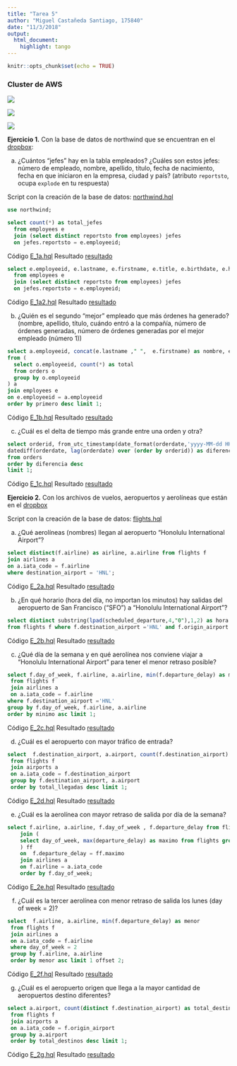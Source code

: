 ```yaml
---
title: "Tarea 5"
author: "Miguel Castañeda Santiago, 175840"
date: "11/3/2018"
output: 
  html_document: 
    highlight: tango 
---
```


```r
knitr::opts_chunk$set(echo = TRUE)
```

### Cluster de AWS

![](img/cluster_summary.png)

![](img/cluster_info.png)

![](img/cluster_steps.png)



**Ejercicio 1.** Con la base de datos de northwind que se encuentran en el [dropbox](https://www.dropbox.com/sh/qormkgqgt5o8zk3/AADNbqwqeXEfM_tNcieeX0B-a?dl=0):


a. ¿Cuántos "jefes" hay en la tabla empleados? ¿Cuáles son estos jefes: número de empleado, nombre, apellido, título, fecha de nacimiento, fecha en que iniciaron en la empresa, ciudad y país? (atributo `reportsto`, ocupa `explode` en tu respuesta)


Script con la creación de la base de datos: [northwind.hql](scripts/northwind.hql)


```sql
use northwind;

select count(*) as total_jefes
  from employees e 
  join (select distinct reportsto from employees) jefes 
  on jefes.reportsto = e.employeeid;
```
Código
[E_1a.hql](scripts/E_1a.hql)
Resultado 
[resultado](resultados/E_1a_resultado.txt)


```sql
select e.employeeid, e.lastname, e.firstname, e.title, e.birthdate, e.hiredate, e.city, e.country, e.reportsto    
  from employees e 
  join (select distinct reportsto from employees) jefes 
  on jefes.reportsto = e.employeeid;
```
Código
[E_1a2.hql](scripts/E_1a2.hql)
Resultado 
[resultado](resultados/E_1a2_resultado.txt)



b. ¿Quién es el segundo "mejor" empleado que más órdenes ha generado? (nombre, apellido, título, cuándo entró a la compañía, número de órdenes generadas, número de órdenes generadas por el mejor empleado (número 1))


```sql
select a.employeeid, concat(e.lastname ," ",  e.firstname) as nombre, e.title, e.hiredate, a.total, lead(a.total,1) over (order by a.total) as primero 
from ( 
  select o.employeeid, count(*) as total 
  from orders o 
  group by o.employeeid
) a 
join employees e
on e.employeeid = a.employeeid
order by primero desc limit 1;
```
Código
[E_1b.hql](scripts/E_1b.hql)
Resultado 
[resultado](resultados/E_1b_resultado.txt)


c. ¿Cuál es el delta de tiempo más grande entre una orden y otra? 


```sql
select orderid, from_utc_timestamp(date_format(orderdate,'yyyy-MM-dd HH:mm:ss.SSS'),'UTC') as orderdate , 
datediff(orderdate, lag(orderdate) over (order by orderid)) as diferencia
from orders 
order by diferencia desc
limit 1;
```
Código
[E_1c.hql](scripts/E_1c.hql)
Resultado 
[resultado](resultados/E_1c_resultado.txt)


**Ejercicio 2.** Con los archivos de vuelos, aeropuertos y aerolíneas que están en el [dropbox](https://www.dropbox.com/sh/rdd78b7nofjb5vy/AAAwUm97baTusv5l8QY2ZAi2a?dl=0)

Script con la creación de la base de datos: [flights.hql](scripts/flights.hql)

a. ¿Qué aerolíneas (nombres) llegan al aeropuerto "Honolulu International Airport"? 

```sql
select distinct(f.airline) as airline, a.airline from flights f 
join airlines a 
on a.iata_code = f.airline
where destination_airport = 'HNL';
```
Código
[E_2a.hql](scripts/E_2a.hql)
Resultado 
[resultado](resultados/E_2a_resultado.txt)



b. ¿En qué horario (hora del día, no importan los minutos) hay salidas del aeropuerto de San Francisco ("SFO") a "Honolulu International Airport"?

```sql
select distinct substring(lpad(scheduled_departure,4,"0"),1,2) as hora 
from flights f where f.destination_airport ='HNL' and f.origin_airport ='SFO';
```
Código
[E_2b.hql](scripts/E_2b.hql)
Resultado 
[resultado](resultados/E_2b_resultado.txt)


c. ¿Qué día de la semana y en qué aerolínea nos conviene viajar a "Honolulu International Airport" para tener el menor retraso posible? 

```sql
select f.day_of_week, f.airline, a.airline, min(f.departure_delay) as minimo
 from flights f 
 join airlines a 
 on a.iata_code = f.airline 
where f.destination_airport ='HNL' 
group by f.day_of_week, f.airline, a.airline
order by minimo asc limit 1;
```
Código
[E_2c.hql](scripts/E_2c.hql)
Resultado 
[resultado](resultados/E_2c_resultado.txt)


d. ¿Cuál es el aeropuerto con mayor tráfico de entrada? 

```sql
select  f.destination_airport, a.airport, count(f.destination_airport) as total_llegadas
 from flights f 
 join airports a 
 on a.iata_code = f.destination_airport 
 group by f.destination_airport, a.airport
 order by total_llegadas desc limit 1;
```
Código
[E_2d.hql](scripts/E_2d.hql)
Resultado 
[resultado](resultados/E_2d_resultado.txt)


e. ¿Cuál es la aerolínea con mayor retraso de salida por día de la semana? 

```sql
select f.airline, a.airline, f.day_of_week , f.departure_delay from flights f 
    join (
    select day_of_week, max(departure_delay) as maximo from flights group by day_of_week
    ) ff 
    on  f.departure_delay = ff.maximo
    join airlines a 
    on f.airline = a.iata_code
    order by f.day_of_week;
```
Código
[E_2e.hql](scripts/E_2e.hql)
Resultado 
[resultado](resultados/E_2e_resultado.txt)



f. ¿Cuál es la tercer aerolínea con menor retraso de salida los lunes (day of week = 2)? 

```sql
select  f.airline, a.airline, min(f.departure_delay) as menor
 from flights f 
 join airlines a 
 on a.iata_code = f.airline 
 where day_of_week = 2
 group by f.airline, a.airline
 order by menor asc limit 1 offset 2;
```
Código
[E_2f.hql](scripts/E_2f.hql)
Resultado 
[resultado](resultados/E_2f_resultado.txt)


g. ¿Cuál es el aeropuerto origen que llega a la mayor cantidad de aeropuertos destino diferentes?  

```sql
select a.airport, count(distinct f.destination_airport) as total_destinos
 from flights f 
 join airports a 
 on a.iata_code = f.origin_airport 
 group by a.airport
 order by total_destinos desc limit 1;
```
Código
[E_2g.hql](scripts/E_2g.hql)
Resultado 
[resultado](resultados/E_2g_resultado.txt)


